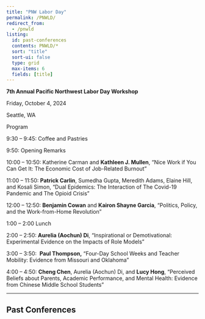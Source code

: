 ```yaml
---
title: "PNW Labor Day"
permalink: /PNWLD/
redirect_from:
  - /pnwld
listing:
  id: past-conferences
  contents: PNWLD/*
  sort: "title"
  sort-ui: false
  type: grid
  max-items: 6
  fields: [title]
---
```


**7th Annual Pacific Northwest Labor Day Workshop**

Friday, October 4, 2024

Seattle, WA

Program

9:30 – 9:45: Coffee and Pastries

9:50: Opening Remarks

10:00 – 10:50: Katherine Carman and **Kathleen J. Mullen**, “Nice Work if You Can Get It: The Economic Cost of Job-Related Burnout”

11:00 – 11:50: **Patrick Carlin**, Sumedha Gupta, Meredith Adams, Elaine Hill, and Kosali Simon, “Dual Epidemics: The Interaction of The Covid-19 Pandemic and The Opioid Crisis”

12:00 – 12:50: **Benjamin Cowan** and **Kairon Shayne Garcia**, “Politics, Policy, and the Work-from-Home Revolution”

1:00 – 2:00 Lunch 

2:00 – 2:50: **Aurelia (Aochun) Di**, “Inspirational or Demotivational: Experimental Evidence on the Impacts of Role Models”

3:00 – 3:50:  **Paul Thompson,** “Four-Day School Weeks and Teacher Mobility: Evidence from Missouri and Oklahoma”

4:00 – 4:50: **Cheng Chen**, Aurelia (Aochun) Di, and **Lucy Hong**, “Perceived Beliefs about Parents, Academic Performance, and Mental Health: Evidence from Chinese Middle School Students”

------------------------------------------------------------------------

## Past Conferences

::: {#past-conferences}
<div>

</div>
:::
